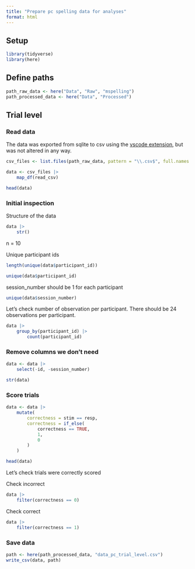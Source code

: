 ```yaml
---
title: "Prepare pc spelling data for analyses"
format: html
---
```


## Setup
```r
library(tidyverse)
library(here)
```

## Define paths
```r
path_raw_data <- here("Data", "Raw", "mspelling")
path_processed_data <- here("Data", "Processed")
```

## Trial level
### Read data

The data was exported from sqlite to csv using the [vscode extension](https://marketplace.visualstudio.com/items?itemName=alexcvzz.vscode-sqlite), but was not altered in any way.

```r
csv_files <- list.files(path_raw_data, pattern = "\\.csv$", full.names = TRUE)

data <- csv_files |>
    map_df(read_csv)

head(data)
```

### Initial inspection

Structure of the data
```r
data |>
    str()
```

n = 10

Unique participant ids 
```r
length(unique(data$participant_id))

unique(data$participant_id)
```

session_number should be 1 for each participant 

```r
unique(data$session_number)
```

Let's check number of observation per participant. There should be 24 observations per participant.

```r
data |>
    group_by(participant_id) |>
        count(participant_id)
```

### Remove columns we don't need

```r
data <- data |>
    select(-id, -session_number)

str(data)
```

### Score trials

```r
data <- data |>
    mutate(
        correctness = stim == resp,
        correctness = if_else(
            correctness == TRUE,
            1,
            0
        )
    ) 

head(data)
```

Let's check trials were correctly scored

Check incorrect
```r
data |>
    filter(correctness == 0)
```

Check correct

```r
data |>
    filter(correctness == 1)
```

### Save data

```r
path <- here(path_processed_data, "data_pc_trial_level.csv")
write_csv(data, path)
```